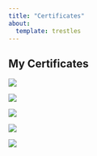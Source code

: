 ```yaml
---
title: "Certificates"
about:
  template: trestles
---
```


## My Certificates

::: {.grid}

::: {.g-col-12 .g-col-sm-6 .g-col-lg-4}
![](images/jon.png)
:::

::: {.g-col-12 .g-col-sm-6 .g-col-lg-4}
![](images/maz.png)
:::

::: {.g-col-12 .g-col-sm-6 .g-col-lg-4}
![](images/seen.png)
:::

::: {.g-col-12 .g-col-sm-6 .g-col-lg-4}
![](images/jvi.png)
:::

::: {.g-col-12 .g-col-sm-6 .g-col-lg-4}
![](images/ven.png)
:::

:::